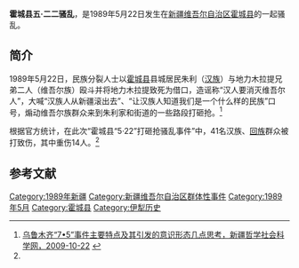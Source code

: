 '''霍城县五·二二骚乱'''，是1989年5月22日发生在[[新疆维吾尔自治区|新疆维吾尔自治区]][[霍城县|霍城县]]的一起骚乱。

==简介==
1989年5月22日，民族分裂人士以[[霍城县|霍城县]]县城居民朱利（[[汉族|汉族]]）与地力木拉提兄弟二人（维吾尔族）殴斗并将地力木拉提致死为借口，造谣称“汉人要消灭维吾尔人”，大喊“汉族人从新疆滚出去”、“让汉族人知道我们是一个什么样的民族”口号，煽动维吾尔族群众来到朱利家和街道的一些路段打砸抢。<ref name=sikao>[http://www.xjass.com/zxdt/content/2009-10/22/content_113270.htm 乌鲁木齐“7•5”事件主要特点及其引发的意识形态几点思考，新疆哲学社会科学网，2009-10-22] {{webarchive|url=https://web.archive.org/web/20140525203424/http://www.xjass.com/zxdt/content/2009-10/22/content_113270.htm |date=2014-05-25 }}</ref>

根据官方统计，在此次“霍城县“5·22”打砸抢骚乱事件”中，41名汉族、[[回族|回族]]群众被打致伤，其中重伤14人。<ref name=sikao/>

==参考文献==
{{reflist}}

{{新疆维吾尔自治区暴力恐怖活动和反恐行动|邓}}
[[Category:1989年新疆|Category:1989年新疆]]
[[Category:新疆维吾尔自治区群体性事件|Category:新疆维吾尔自治区群体性事件]]
[[Category:1989年5月|Category:1989年5月]]
[[Category:霍城县|Category:霍城县]]
[[Category:伊犁历史|Category:伊犁历史]]